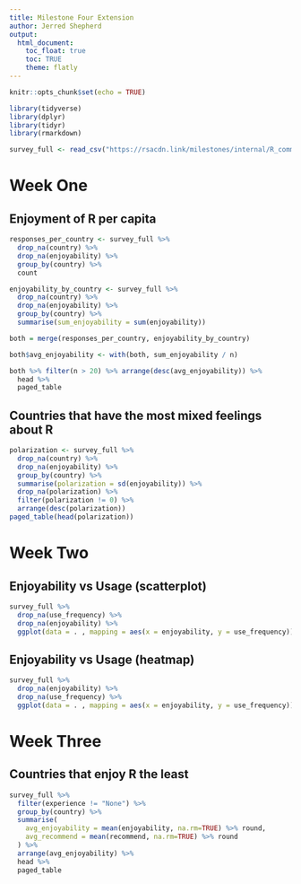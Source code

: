 ```yaml
---
title: Milestone Four Extension
author: Jerred Shepherd
output:
  html_document:
    toc_float: true
    toc: TRUE
    theme: flatly
---
```


```r
knitr::opts_chunk$set(echo = TRUE)

library(tidyverse)
library(dplyr)
library(tidyr)
library(rmarkdown)

survey_full <- read_csv("https://rsacdn.link/milestones/internal/R_community_survey/4wks/data/survey_full.csv")
```

# Week One

## Enjoyment of R per capita

```r
responses_per_country <- survey_full %>%
  drop_na(country) %>%
  drop_na(enjoyability) %>% 
  group_by(country) %>%
  count

enjoyability_by_country <- survey_full %>%
  drop_na(country) %>%
  drop_na(enjoyability) %>% 
  group_by(country) %>%
  summarise(sum_enjoyability = sum(enjoyability))

both = merge(responses_per_country, enjoyability_by_country)

both$avg_enjoyability <- with(both, sum_enjoyability / n)

both %>% filter(n > 20) %>% arrange(desc(avg_enjoyability)) %>%
  head %>%
  paged_table
```

## Countries that have the most mixed feelings about R

```r
polarization <- survey_full %>%
  drop_na(country) %>%
  drop_na(enjoyability) %>% 
  group_by(country) %>%
  summarise(polarization = sd(enjoyability)) %>% 
  drop_na(polarization) %>% 
  filter(polarization != 0) %>% 
  arrange(desc(polarization))
paged_table(head(polarization))
```

# Week Two

## Enjoyability vs Usage (scatterplot)

```r
survey_full %>%
  drop_na(use_frequency) %>%
  drop_na(enjoyability) %>%
  ggplot(data = . , mapping = aes(x = enjoyability, y = use_frequency)) + geom_count()
```

## Enjoyability vs Usage (heatmap)

```r
survey_full %>%
  drop_na(enjoyability) %>%
  drop_na(use_frequency) %>%
  ggplot(data = . , mapping = aes(x = enjoyability, y = use_frequency)) + geom_bin_2d(bins = 5, drop = TRUE)
```

# Week Three

## Countries that enjoy R the least

```r
survey_full %>%
  filter(experience != "None") %>%
  group_by(country) %>%
  summarise(
    avg_enjoyability = mean(enjoyability, na.rm=TRUE) %>% round,
    avg_recommend = mean(recommend, na.rm=TRUE) %>% round
  ) %>%
  arrange(avg_enjoyability) %>%
  head %>%
  paged_table
```
